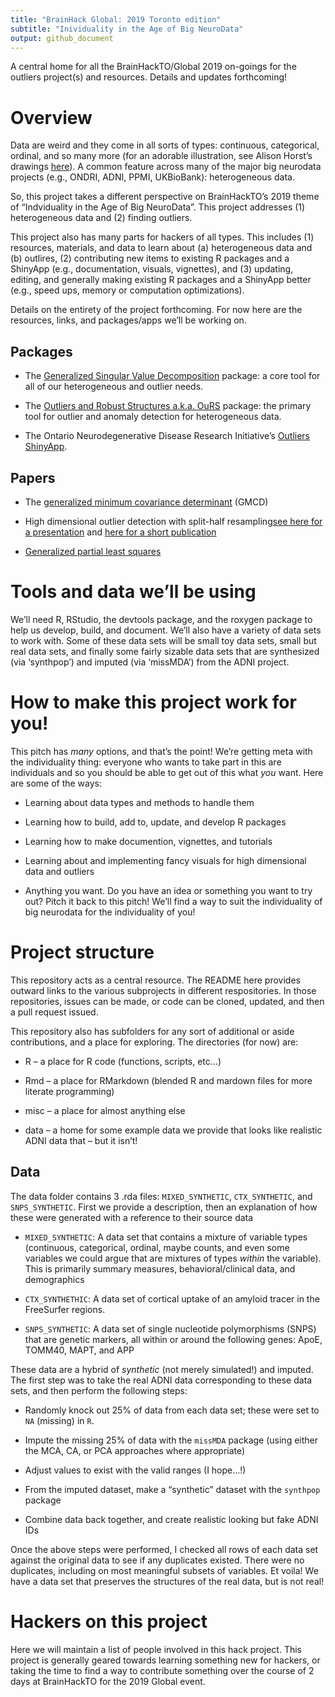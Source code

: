 ```yaml
---
title: "BrainHack Global: 2019 Toronto edition"
subtitle: "Inividuality in the Age of Big NeuroData"
output: github_document
---
```


A central home for all the BrainHackTO/Global 2019 on-goings for the outliers project(s) and resources. Details and updates forthcoming!

# Overview

Data are weird and they come in all sorts of types: continuous, categorical, ordinal, and so many more (for an adorable illustration, see Alison Horst's drawings [here](https://twitter.com/allison_horst/status/1185424265287389184)). A common feature across many of the major big neurodata projects (e.g., ONDRI, ADNI, PPMI, UKBioBank): heterogeneous data. 

So, this project takes a different perspective on BrainHackTO's 2019 theme of "Indviduality in the Age of Big NeuroData". This project addresses (1) heterogeneous data and (2) finding outliers. 

This project also has many parts for hackers of all types. This includes (1) resources, materials, and data to learn about (a) heterogeneous data and (b) outlires, (2) contributing new items to existing R packages and a ShinyApp (e.g., documentation, visuals, vignettes), and (3) updating, editing, and generally making existing R packages and a ShinyApp better (e.g., speed ups, memory or computation optimizations). 

Details on the entirety of the project forthcoming. For now here are the resources, links, and packages/apps we'll be working on.

## Packages

* The [Generalized Singular Value Decomposition](https://github.com/derekbeaton/gsvd) package: a core tool for all of our heterogeneous and outlier needs.

* The [Outliers and Robust Structures a.k.a. OuRS](https://github.com/derekbeaton/ours) package: the primary tool for outlier and anomaly detection for heterogeneous data.

* The Ontario Neurodegenerative Disease Research Initiative's [Outliers ShinyApp](https://github.com/derekbeaton/ONDRIApps/tree/master/Outliers). 

## Papers

* The [generalized minimum covariance determinant](https://www.biorxiv.org/content/10.1101/333005v2.abstract) (GMCD)

* High dimensional outlier detection with split-half resampling[see here for a presentation](https://github.com/derekbeaton/OuRS/tree/master/Presentations/JSM2018) and [here for a short publication](https://github.com/derekbeaton/OuRS/tree/master/Publications)

* [Generalized partial least squares](https://www.biorxiv.org/content/10.1101/598888v2)


# Tools and data we'll be using

We'll need R, RStudio, the devtools package, and the roxygen package to help us develop, build, and document. We'll also have a variety of data sets to work with. Some of these data sets will be small toy data sets, small but real data sets, and finally some fairly sizable data sets that are synthesized (via 'synthpop') and imputed (via 'missMDA') from the ADNI project.


# How to make this project work for you!

This pitch has *many* options, and that's the point! We're getting meta with the individuality thing: everyone who wants to take part in this are individuals and so you should be able to get out of this what *you* want. Here are some of the ways:

* Learning about data types and methods to handle them

* Learning how to build, add to, update, and develop R packages

* Learning how to make documention, vignettes, and tutorials

* Learning about and implementing fancy visuals for high dimensional data and outliers

* Anything you want. Do you have an idea or something you want to try out? Pitch it back to this pitch! We'll find a way to suit the individuality of big neurodata for the individuality of you!


# Project structure

This repository acts as a central resource. The README here provides outward links to the various subprojects in different respositories. In those repositories, issues can be made, or code can be cloned, updated, and then a pull request issued.

This repository also has subfolders for any sort of additional or aside contributions, and a place for exploring. The directories (for now) are:

* R -- a place for R code (functions, scripts, etc...)

* Rmd -- a place for RMarkdown (blended R and mardown files for more literate programming)

* misc -- a place for almost anything else

* data -- a home for some example data we provide that looks like realistic ADNI data that -- but it isn't!

## Data

The data folder contains 3 .rda files: `MIXED_SYNTHETIC`, `CTX_SYNTHETIC`, and `SNPS_SYNTHETIC`. First we provide a description, then an explanation of how these were generated with a reference to their source data

* `MIXED_SYNTHETIC`: A data set that contains a mixture of variable types (continuous, categorical, ordinal, maybe counts, and even some variables we could argue that are mixtures of types *within* the variable). This is primarily summary measures, behavioral/clinical data, and demographics

* `CTX_SYNTHETHIC`: A data set of cortical uptake of an amyloid tracer in the FreeSurfer regions.

* `SNPS_SYNTHETIC`: A data set of single nucleotide polymorphisms (SNPS) that are genetic markers, all within or around the following genes: ApoE, TOMM40, MAPT, and APP 


These data are a hybrid of *synthetic* (not merely simulated!) and imputed. The first step was to take the real ADNI data corresponding to these data sets, and then perform the following steps:


* Randomly knock out 25% of data from each data set; these were set to `NA` (missing) in `R`.

* Impute the missing 25% of data with the `missMDA` package (using either the MCA, CA, or PCA approaches where appropriate)

* Adjust values to exist with the valid ranges (I hope...!)

* From the imputed dataset, make a "synthetic" dataset with the `synthpop` package

* Combine data back together, and create realistic looking but fake ADNI IDs


Once the above steps were performed, I checked all rows of each data set against the original data to see if any duplicates existed. There were no duplicates, including on most meaningful subsets of variables. Et voila! We have a data set that preserves the structures of the real data, but is not real!  



# Hackers on this project

Here we will maintain a list of people involved in this hack project. This project is generally geared towards learning something new for hackers, or taking the time to find a way to contribute something over the course of 2 days at BrainHackTO for the 2019 Global event.